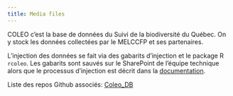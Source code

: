```yaml
---
title: Media files
---
```


COLEO c'est la base de données du Suivi de la biodiversité du Québec. On y stock les données collectées par le MELCCFP et ses partenaires.

L'injection des données se fait via des gabarits d'injection et le package R `rcoleo`. Les gabarits sont sauvés sur le SharePoint de l'équipe technique alors que le processus d'injection est décrit dans la [documentation](https://github.com/BiodiversiteQuebec/rcoleo/blob/master/docs/injection-donnees.md).

Liste des repos Github associés: 
[Coleo_DB](https://github.com/BiodiversiteQuebec/Coleo_DB)
